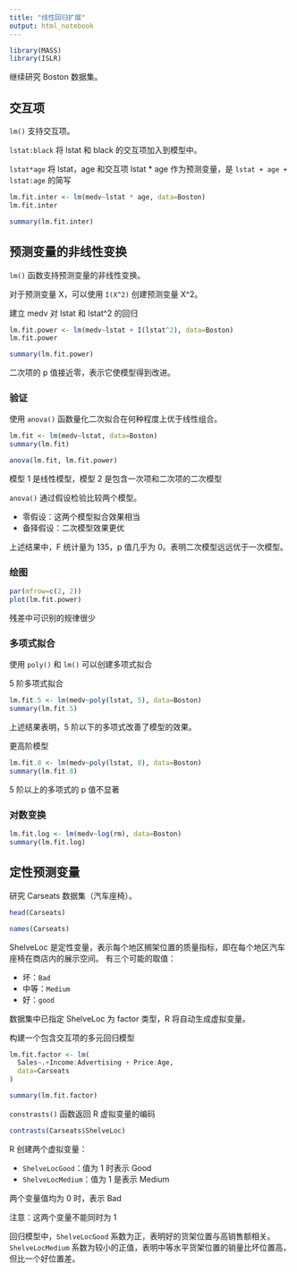 ```yaml
---
title: "线性回归扩展"
output: html_notebook
---
```


```r
library(MASS)
library(ISLR)
```

继续研究 Boston 数据集。

## 交互项

`lm()` 支持交互项。

`lstat:black` 将 lstat 和 black 的交互项加入到模型中。

`lstat*age` 将 lstat，age 和交互项 lstat * age 作为预测变量，是 `lstat + age + lstat:age` 的简写

```r
lm.fit.inter <- lm(medv~lstat * age, data=Boston)
lm.fit.inter
```

```r
summary(lm.fit.inter)
```

## 预测变量的非线性变换

`lm()` 函数支持预测变量的非线性变换。

对于预测变量 X，可以使用 `I(X^2)` 创建预测变量 X^2。

建立 medv 对 lstat 和 lstat^2 的回归

```r
lm.fit.power <- lm(medv~lstat + I(lstat^2), data=Boston)
lm.fit.power
```

```r
summary(lm.fit.power)
```

二次项的 p 值接近零，表示它使模型得到改进。

### 验证

使用 `anova()` 函数量化二次拟合在何种程度上优于线性组合。

```r
lm.fit <- lm(medv~lstat, data=Boston)
summary(lm.fit)
```

```r
anova(lm.fit, lm.fit.power)
```

模型 1 是线性模型，模型 2 是包含一次项和二次项的二次模型

`anova()` 通过假设检验比较两个模型。

- 零假设：这两个模型拟合效果相当
- 备择假设：二次模型效果更优

上述结果中，F 统计量为 135，p 值几乎为 0。表明二次模型远远优于一次模型。


### 绘图

```r
par(mfrow=c(2, 2))
plot(lm.fit.power)
```

残差中可识别的规律很少

### 多项式拟合

使用 `poly()` 和 `lm()` 可以创建多项式拟合

5 阶多项式拟合

```r
lm.fit.5 <- lm(medv~poly(lstat, 5), data=Boston)
summary(lm.fit.5)
```

上述结果表明，5 阶以下的多项式改善了模型的效果。

更高阶模型

```r
lm.fit.8 <- lm(medv~poly(lstat, 8), data=Boston)
summary(lm.fit.8)
```

5 阶以上的多项式的 p 值不显著

### 对数变换

```r
lm.fit.log <- lm(medv~log(rm), data=Boston)
summary(lm.fit.log)
```


## 定性预测变量

研究 Carseats 数据集（汽车座椅）。

```r
head(Carseats)
```

```r
names(Carseats)
```

ShelveLoc 是定性变量，表示每个地区搁架位置的质量指标，即在每个地区汽车座椅在商店内的展示空间。
有三个可能的取值：

- 坏：`Bad`
- 中等：`Medium`
- 好：`good`

数据集中已指定 ShelveLoc 为 factor 类型，R 将自动生成虚拟变量。

构建一个包含交互项的多元回归模型

```r
lm.fit.factor <- lm(
  Sales~.+Income:Advertising + Price:Age, 
  data=Carseats
)
```


```r
summary(lm.fit.factor)
```

`constrasts()` 函数返回 R 虚拟变量的编码

```r
contrasts(Carseats$ShelveLoc)
```

R 创建两个虚拟变量：

- `ShelveLocGood`：值为 1 时表示 Good
- `ShelveLocMedium`：值为 1 是表示 Medium

两个变量值均为 0 时，表示 Bad

注意：这两个变量不能同时为 1

回归模型中，`ShelveLocGood` 系数为正，表明好的货架位置与高销售额相关。
`ShelveLocMedium` 系数为较小的正值，表明中等水平货架位置的销量比坏位置高，但比一个好位置差。
